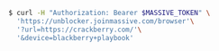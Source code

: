 ```bash
$ curl -H "Authorization: Bearer $MASSIVE_TOKEN" \
  'https://unblocker.joinmassive.com/browser'\
  '?url=https://crackberry.com/'\
  '&device=blackberry+playbook'
```
